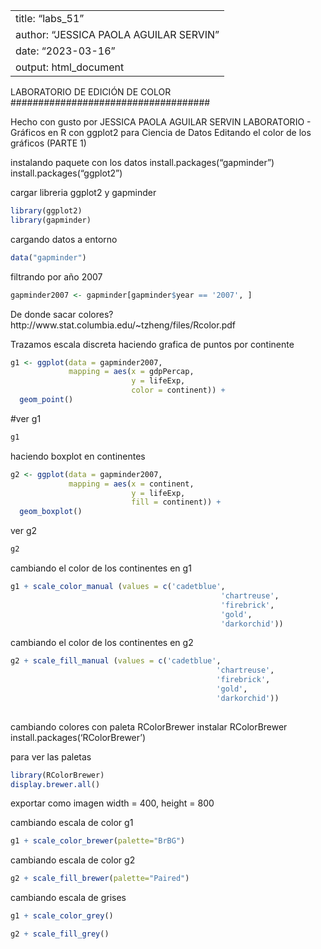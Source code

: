 -----------------------------------------------------
title: "labs_51"
author: "JESSICA PAOLA AGUILAR SERVIN"
date: "2023-03-16"
output: html_document
--------------------------------------------------------

####################################
LABORATORIO DE EDICIÓN DE COLOR  
####################################

Hecho con gusto por JESSICA PAOLA AGUILAR SERVIN
LABORATORIO - Gráficos en R con ggplot2 para Ciencia de Datos
Editando el color de los gráficos (PARTE 1)

instalando paquete con los datos
install.packages("gapminder")
install.packages("ggplot2")

cargar libreria ggplot2 y gapminder
```{r}
library(ggplot2)
library(gapminder)
```

cargando datos a entorno
```{r}
data("gapminder")
```

filtrando por año 2007
```{r}
gapminder2007 <- gapminder[gapminder$year == '2007', ]
```

De donde sacar colores?
http://www.stat.columbia.edu/~tzheng/files/Rcolor.pdf

Trazamos escala discreta haciendo grafica de puntos por continente

```{r}
g1 <- ggplot(data = gapminder2007,
             mapping = aes(x = gdpPercap,
                           y = lifeExp,
                           color = continent)) +
  geom_point()
```

#ver g1
```{r}
g1
```

haciendo boxplot en continentes
```{r}
g2 <- ggplot(data = gapminder2007,
             mapping = aes(x = continent, 
                           y = lifeExp,
                           fill = continent)) +
  geom_boxplot()
```

ver g2
```{r}
g2
```

cambiando el color de los continentes en g1

```{r}
g1 + scale_color_manual (values = c('cadetblue',
                                               'chartreuse',
                                               'firebrick',
                                               'gold',
                                               'darkorchid'))
```

cambiando el color de los continentes en g2
                                               
```{r}
g2 + scale_fill_manual (values = c('cadetblue',
                                              'chartreuse',
                                              'firebrick',
                                              'gold',
                                              'darkorchid'))
                                              
```


cambiando colores con paleta RColorBrewer
instalar RColorBrewer
install.packages('RColorBrewer')

para ver las paletas
```{r}
library(RColorBrewer)
display.brewer.all()
```

exportar como imagen width = 400, height = 800

cambiando escala de color g1

```{r}
g1 + scale_color_brewer(palette="BrBG")
```

cambiando escala de color g2
```{r}
g2 + scale_fill_brewer(palette="Paired")
```

cambiando escala de grises
```{r}

g1 + scale_color_grey()

g2 + scale_fill_grey()
```

